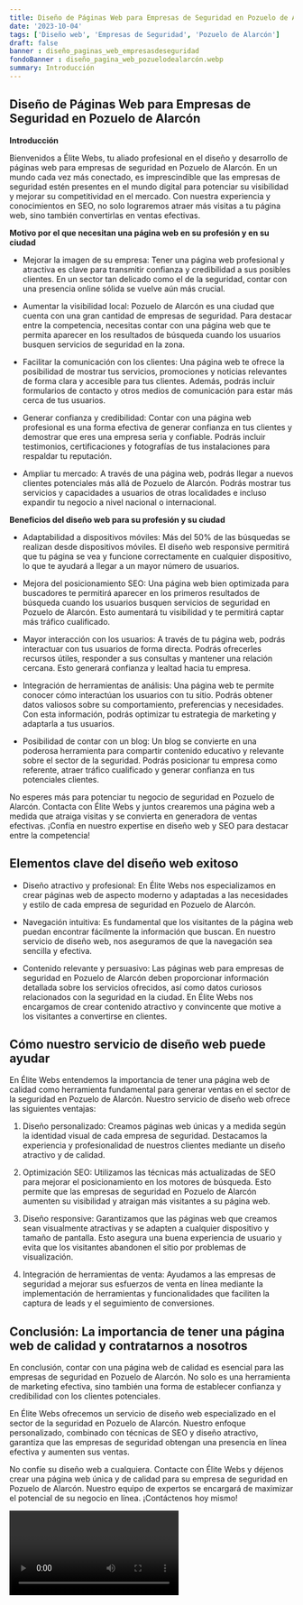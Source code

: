 ```yaml
---
title: Diseño de Páginas Web para Empresas de Seguridad en Pozuelo de Alarcón
date: '2023-10-04'
tags: ['Diseño web', 'Empresas de Seguridad', 'Pozuelo de Alarcón']
draft: false
banner : diseño_paginas_web_empresasdeseguridad
fondoBanner : diseño_pagina_web_pozuelodealarcón.webp
summary: Introducción
---
```


## Diseño de Páginas Web para Empresas de Seguridad en Pozuelo de Alarcón

**Introducción**

Bienvenidos a Élite Webs, tu aliado profesional en el diseño y desarrollo de páginas web para empresas de seguridad en Pozuelo de Alarcón. En un mundo cada vez más conectado, es imprescindible que las empresas de seguridad estén presentes en el mundo digital para potenciar su visibilidad y mejorar su competitividad en el mercado. Con nuestra experiencia y conocimientos en SEO, no solo lograremos atraer más visitas a tu página web, sino también convertirlas en ventas efectivas.

**Motivo por el que necesitan una página web en su profesión y en su ciudad**

- Mejorar la imagen de su empresa: Tener una página web profesional y atractiva es clave para transmitir confianza y credibilidad a sus posibles clientes. En un sector tan delicado como el de la seguridad, contar con una presencia online sólida se vuelve aún más crucial.

- Aumentar la visibilidad local: Pozuelo de Alarcón es una ciudad que cuenta con una gran cantidad de empresas de seguridad. Para destacar entre la competencia, necesitas contar con una página web que te permita aparecer en los resultados de búsqueda cuando los usuarios busquen servicios de seguridad en la zona.

- Facilitar la comunicación con los clientes: Una página web te ofrece la posibilidad de mostrar tus servicios, promociones y noticias relevantes de forma clara y accesible para tus clientes. Además, podrás incluir formularios de contacto y otros medios de comunicación para estar más cerca de tus usuarios.

- Generar confianza y credibilidad: Contar con una página web profesional es una forma efectiva de generar confianza en tus clientes y demostrar que eres una empresa seria y confiable. Podrás incluir testimonios, certificaciones y fotografías de tus instalaciones para respaldar tu reputación.

- Ampliar tu mercado: A través de una página web, podrás llegar a nuevos clientes potenciales más allá de Pozuelo de Alarcón. Podrás mostrar tus servicios y capacidades a usuarios de otras localidades e incluso expandir tu negocio a nivel nacional o internacional.

**Beneficios del diseño web para su profesión y su ciudad**

- Adaptabilidad a dispositivos móviles: Más del 50% de las búsquedas se realizan desde dispositivos móviles. El diseño web responsive permitirá que tu página se vea y funcione correctamente en cualquier dispositivo, lo que te ayudará a llegar a un mayor número de usuarios.

- Mejora del posicionamiento SEO: Una página web bien optimizada para buscadores te permitirá aparecer en los primeros resultados de búsqueda cuando los usuarios busquen servicios de seguridad en Pozuelo de Alarcón. Esto aumentará tu visibilidad y te permitirá captar más tráfico cualificado.

- Mayor interacción con los usuarios: A través de tu página web, podrás interactuar con tus usuarios de forma directa. Podrás ofrecerles recursos útiles, responder a sus consultas y mantener una relación cercana. Esto generará confianza y lealtad hacia tu empresa.

- Integración de herramientas de análisis: Una página web te permite conocer cómo interactúan los usuarios con tu sitio. Podrás obtener datos valiosos sobre su comportamiento, preferencias y necesidades. Con esta información, podrás optimizar tu estrategia de marketing y adaptarla a tus usuarios.

- Posibilidad de contar con un blog: Un blog se convierte en una poderosa herramienta para compartir contenido educativo y relevante sobre el sector de la seguridad. Podrás posicionar tu empresa como referente, atraer tráfico cualificado y generar confianza en tus potenciales clientes.

No esperes más para potenciar tu negocio de seguridad en Pozuelo de Alarcón. Contacta con Élite Webs y juntos crearemos una página web a medida que atraiga visitas y se convierta en generadora de ventas efectivas. ¡Confía en nuestro expertise en diseño web y SEO para destacar entre la competencia!

<GifSeo />

<Cta />

## Elementos clave del diseño web exitoso

- Diseño atractivo y profesional: En Élite Webs nos especializamos en crear páginas web de aspecto moderno y adaptadas a las necesidades y estilo de cada empresa de seguridad en Pozuelo de Alarcón.

- Navegación intuitiva: Es fundamental que los visitantes de la página web puedan encontrar fácilmente la información que buscan. En nuestro servicio de diseño web, nos aseguramos de que la navegación sea sencilla y efectiva.

- Contenido relevante y persuasivo: Las páginas web para empresas de seguridad en Pozuelo de Alarcón deben proporcionar información detallada sobre los servicios ofrecidos, así como datos curiosos relacionados con la seguridad en la ciudad. En Élite Webs nos encargamos de crear contenido atractivo y convincente que motive a los visitantes a convertirse en clientes.

## Cómo nuestro servicio de diseño web puede ayudar

En Élite Webs entendemos la importancia de tener una página web de calidad como herramienta fundamental para generar ventas en el sector de la seguridad en Pozuelo de Alarcón. Nuestro servicio de diseño web ofrece las siguientes ventajas:

1. Diseño personalizado: Creamos páginas web únicas y a medida según la identidad visual de cada empresa de seguridad. Destacamos la experiencia y profesionalidad de nuestros clientes mediante un diseño atractivo y de calidad.

2. Optimización SEO: Utilizamos las técnicas más actualizadas de SEO para mejorar el posicionamiento en los motores de búsqueda. Esto permite que las empresas de seguridad en Pozuelo de Alarcón aumenten su visibilidad y atraigan más visitantes a su página web.

3. Diseño responsive: Garantizamos que las páginas web que creamos sean visualmente atractivas y se adapten a cualquier dispositivo y tamaño de pantalla. Esto asegura una buena experiencia de usuario y evita que los visitantes abandonen el sitio por problemas de visualización.

4. Integración de herramientas de venta: Ayudamos a las empresas de seguridad a mejorar sus esfuerzos de venta en línea mediante la implementación de herramientas y funcionalidades que faciliten la captura de leads y el seguimiento de conversiones.

## Conclusión: La importancia de tener una página web de calidad y contratarnos a nosotros

En conclusión, contar con una página web de calidad es esencial para las empresas de seguridad en Pozuelo de Alarcón. No solo es una herramienta de marketing efectiva, sino también una forma de establecer confianza y credibilidad con los clientes potenciales.

En Élite Webs ofrecemos un servicio de diseño web especializado en el sector de la seguridad en Pozuelo de Alarcón. Nuestro enfoque personalizado, combinado con técnicas de SEO y diseño atractivo, garantiza que las empresas de seguridad obtengan una presencia en línea efectiva y aumenten sus ventas.

No confíe su diseño web a cualquiera. Contacte con Élite Webs y déjenos crear una página web única y de calidad para su empresa de seguridad en Pozuelo de Alarcón. Nuestro equipo de expertos se encargará de maximizar el potencial de su negocio en línea. ¡Contáctenos hoy mismo!

<Video />

<CtaBot job='Empresas de Seguridad' city='Pozuelo de Alarcón'/>

<Gmaps query='Pozuelo de Alarcón+españa+maps' />